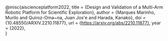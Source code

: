 @misc{aiscienceplatform2022,
  title = {Design and Validation of a Multi-Arm Robotic Platform for Scientific Exploration},
  author = {Marques Marinho, Murilo and Quiroz-Oma\~na, Juan Jos\'e and Harada, Kanako},
  doi = {10.48550/ARXIV.2210.11877},
  url = {https://arxiv.org/abs/2210.11877},
  year = {2022},  
  }
 